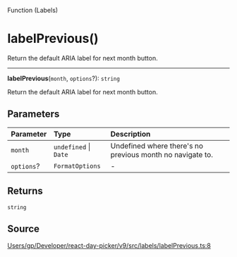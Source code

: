 <SectionTitle>Function (Labels)</SectionTitle>

# labelPrevious()

<Description>
Return the default ARIA label for next month button.
</Description>

---

<a id="undefined" name="undefined"></a>

<SignatureMemberIdentifier>**labelPrevious**(`month`, `options`?): `string`</SignatureMemberIdentifier>

Return the default ARIA label for next month button.

## Parameters

| Parameter | Type | Description |
| :------ | :------ | :------ |
| `month` | `undefined` \| `Date` | Undefined where there's no previous month no navigate to. |
| `options`? | `FormatOptions` | - |

## Returns

`string`

## Source

[Users/gp/Developer/react-day-picker/v9/src/labels/labelPrevious.ts:8](https://github.com/gpbl/react-day-picker/blob/b97c86295/src/labels/labelPrevious.ts#L8)
